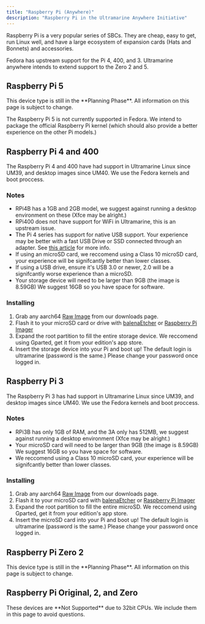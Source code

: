```yaml
---
title: "Raspberry Pi (Anywhere)"
description: "Raspberry Pi in the Ultramarine Anywhere Initiative"
---
```



Raspberry Pi is a very popular series of SBCs. They are cheap, easy to get, run Linux well, and have a large ecosystem of expansion cards (Hats and Bonnets) and accessories.

Fedora has upstream support for the Pi 4, 400, and 3. Ultramarine anywhere intends to extend support to the Zero 2 and 5.

## Raspberry Pi 5

<Alert type="info">
  This device type is still in the **Planning Phase**. All information on this
  page is subject to change.
</Alert>

The Raspberry Pi 5 is not currently supported in Fedora. We intend to package the official Raspberry Pi kernel (which should also provide a better experience on the other Pi models.)

## Raspberry Pi 4 and 400

The Raspberry Pi 4 and 400 have had support in Ultramarine Linux since UM39, and desktop images since UM40. We use the Fedora kernels and boot proccess.

### Notes

- RPi4B has a 1GB and 2GB model, we suggest against running a desktop environment on these (Xfce may be alright.)
- RPi400 does not have support for WiFi in Ultramarine, this is an upstream issue.
- The Pi 4 series has support for native USB support. Your experience may be better with a fast USB Drive or SSD connected through an adapter. See [this article](https://www.raspberrypi.com/documentation/computers/raspberry-pi.html#usb-mass-storage-boot) for more info.
- If using an microSD card, we reccomend using a Class 10 microSD card, your experience will be signifcantly better than lower classes.
- If using a USB drive, ensure it's USB 3.0 or newer, 2.0 will be a signifcantly worse experience than a microSD.
- Your storage device will need to be larger than 9GB (the image is 8.59GB) We suggest 16GB so you have space for software.

### Installing

1. Grab any aarch64 [Raw Image](TBD) from our downloads page.
2. Flash it to your microSD card or drive with [balenaEtcher](https://etcher.io) or [Raspberry Pi Imager](https://flathub.org/apps/org.raspberrypi.rpi-imager)
3. Expand the root partition to fill the entire storage device. We reccomend using Gparted, get it from your edition's app store.
4. Insert the storage device into your Pi and boot up! The default login is ultramarine (password is the same.) Please change your password once logged in.

## Raspberry Pi 3

The Raspberry Pi 3 has had support in Ultramarine Linux since UM39, and desktop images since UM40. We use the Fedora kernels and boot proccess.

### Notes

- RPi3B has only 1GB of RAM, and the 3A only has 512MB, we suggest against running a desktop environment (Xfce may be alright.)
- Your microSD card will need to be larger than 9GB (the image is 8.59GB) We suggest 16GB so you have space for software.
- We reccomend using a Class 10 microSD card, your experience will be signifcantly better than lower classes.

### Installing

1. Grab any aarch64 [Raw Image](TBD) from our downloads page.
2. Flash it to your microSD card with [balenaEtcher](https://etcher.io) or [Raspberry Pi Imager](https://flathub.org/apps/org.raspberrypi.rpi-imager)
3. Expand the root partition to fill the entire microSD. We reccomend using Gparted, get it from your edition's app store.
4. Insert the microSD card into your Pi and boot up! The default login is ultramarine (password is the same.) Please change your password once logged in.

## Raspberry Pi Zero 2

<Alert type="info">
  This device type is still in the **Planning Phase**. All information on this
  page is subject to change.
</Alert>

## Raspberry Pi Original, 2, and Zero

<Alert type="info">
  These devices are **Not Supported** due to 32bit CPUs. We include them in this
  page to avoid questions.
</Alert>
